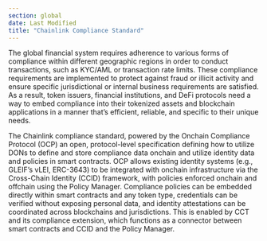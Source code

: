 ```yaml
---
section: global
date: Last Modified
title: "Chainlink Compliance Standard"
---
```



The global financial system requires adherence to various forms of compliance within different geographic regions in order to conduct transactions, such as KYC/AML or transaction rate limits. These compliance requirements are implemented to protect against fraud or illicit activity and ensure specific jurisdictional or internal business requirements are satisfied. As a result, token issuers, financial institutions, and DeFi protocols need a way to embed compliance into their tokenized assets and blockchain applications in a manner that’s efficient, reliable, and specific to their unique needs.

The Chainlink compliance standard, powered by the Onchain Compliance Protocol (OCP) an open, protocol-level specification defining how to utilize DONs to define and store compliance data onchain and utilize identity data and policies in smart contracts. OCP allows existing identity systems (e.g., GLEIF’s vLEI, ERC-3643) to be integrated with onchain infrastructure via the Cross-Chain Identity (CCID) framework, with policies enforced onchain and offchain using the Policy Manager. Compliance policies can be embedded directly within smart contracts and any token type, credentials can be verified without exposing personal data, and identity attestations can be coordinated across blockchains and jurisdictions. This is enabled by CCT and its compliance extension, which functions as a connector between smart contracts and CCID and the Policy Manager.

<ClickToZoom src="/images/oracle-platform/compliance-standard.png" />
